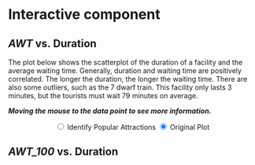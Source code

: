 # Interactive component
<script src="https://d3js.org/d3.v7.min.js"></script>

## _AWT_ vs. Duration

The plot below shows the scatterplot of the duration of a facility and the average waiting time. 
Generally, duration and waiting time are positively correlated. The longer the duration, the longer the waiting time.
There are also some outliers, such as the 7 dwarf train. This facility only lasts 3 minutes, but the tourists must wait 79 minutes on average.</p>
***Moving the mouse to the data point to see more information.***

<div style="text-align:center;">
<input type="radio" name="identify_pop" value="pop"> Identify Popular Attractions
<input type="radio" name="identify_pop" value="normal" checked="true"> Original Plot
</div>
<div id="D3" style="text-align:center"></div>
<script src="avg_d_d3.js"></script>

## _AWT\_100_ vs. Duration

```r

```